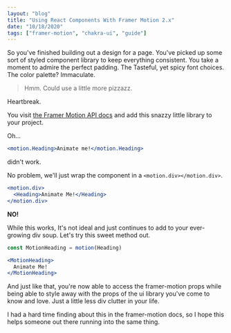 ```yaml
---
layout: "blog"
title: "Using React Components With Framer Motion 2.x"
date: "10/18/2020"
tags: ["framer-motion", "chakra-ui", "guide"]
---
```


So you've finished building out a design for a page. You've picked up some sort of styled component library to keep everything consistent. You take a moment to admire the perfect padding. The Tasteful, yet spicy font choices. The color palette? Immaculate.

> Hmm. Could use a little more pizzazz.

Heartbreak.

You visit [the Framer Motion API docs](https://www.framer.com/api/motion/) and add this snazzy little library to your project.

Oh...

```jsx
<motion.Heading>Animate me!</motion.Heading>
```

didn't work.

No problem, we'll just wrap the component in a `<motion.div></motion.div>`.

```jsx
<motion.div>
  <Heading>Animate Me!</Heading>
</motion.div>
```

**NO!**

While this works, It's not ideal and just continues to add to your ever-growing div soup. Let's try this sweet method out.

```jsx
const MotionHeading = motion(Heading)

<MotionHeading>
  Animate Me!
</MotionHeading>
```

And just like that, you're now able to access the framer-motion props while being able to style away with the props of the ui library you've come to know and love. Just a little less div clutter in your life.

I had a hard time finding about this in the framer-motion docs, so I hope this helps someone out there running into the same thing.
